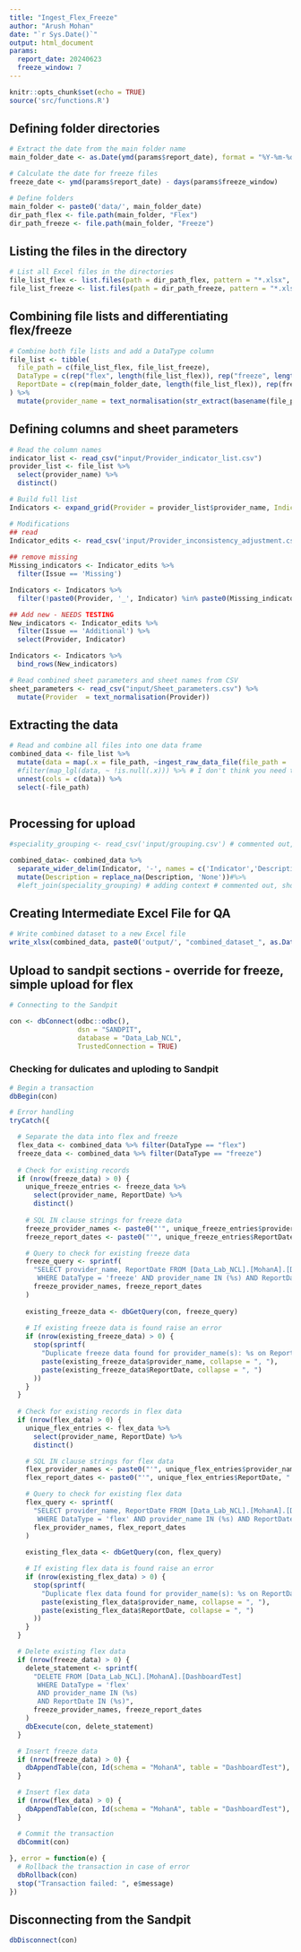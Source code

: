 ```yaml
---
title: "Ingest_Flex_Freeze"
author: "Arush Mohan"
date: "`r Sys.Date()`"
output: html_document
params:
  report_date: 20240623
  freeze_window: 7
---
```



```r
knitr::opts_chunk$set(echo = TRUE)
source('src/functions.R')

```



## Defining folder directories

```r

# Extract the date from the main folder name
main_folder_date <- as.Date(ymd(params$report_date), format = "%Y-%m-%d")

# Calculate the date for freeze files
freeze_date <- ymd(params$report_date) - days(params$freeze_window)

# Define folders
main_folder <- paste0('data/', main_folder_date)
dir_path_flex <- file.path(main_folder, "Flex")
dir_path_freeze <- file.path(main_folder, "Freeze")

```


## Listing the files in the directory

```r

# List all Excel files in the directories
file_list_flex <- list.files(path = dir_path_flex, pattern = "*.xlsx", full.names = TRUE)
file_list_freeze <- list.files(path = dir_path_freeze, pattern = "*.xlsx", full.names = TRUE)

```



## Combining file lists and differentiating flex/freeze

```r

# Combine both file lists and add a DataType column
file_list <- tibble(
  file_path = c(file_list_flex, file_list_freeze),
  DataType = c(rep("flex", length(file_list_flex)), rep("freeze", length(file_list_freeze))),
  ReportDate = c(rep(main_folder_date, length(file_list_flex)), rep(freeze_date, length(file_list_freeze)))
) %>%
  mutate(provider_name = text_normalisation(str_extract(basename(file_path), "^[^_]+"))) 

```



## Defining columns and sheet parameters

``` r
# Read the column names
indicator_list <- read_csv("input/Provider_indicator_list.csv")
provider_list <- file_list %>%
  select(provider_name) %>%
  distinct()

# Build full list
Indicators <- expand_grid(Provider = provider_list$provider_name, Indicator = indicator_list$Indicator)

# Modifications
## read
Indicator_edits <- read_csv('input/Provider_inconsistency_adjustment.csv')
  
## remove missing
Missing_indicators <- Indicator_edits %>%
  filter(Issue == 'Missing')

Indicators <- Indicators %>%
  filter(!paste0(Provider, '_', Indicator) %in% paste0(Missing_indicators$Provider, '_', Missing_indicators$Indicator))

## Add new - NEEDS TESTING
New_indicators <- Indicator_edits %>%
  filter(Issue == 'Additional') %>%
  select(Provider, Indicator)

Indicators <- Indicators %>%
  bind_rows(New_indicators)

# Read combined sheet parameters and sheet names from CSV
sheet_parameters <- read_csv("input/Sheet_parameters.csv") %>%
  mutate(Provider  = text_normalisation(Provider))

```

## Extracting the data

```r
# Read and combine all files into one data frame
combined_data <- file_list %>%
  mutate(data = map(.x = file_path, ~ingest_raw_data_file(file_path = .x))) %>% # function in function.R
  #filter(map_lgl(data, ~ !is.null(.x))) %>% # I don't think you need this
  unnest(cols = c(data)) %>%
  select(-file_path)
  

```
## Processing for upload
```r
#speciality_grouping <- read_csv('input/grouping.csv') # commented out, should be added in visualisation only

combined_data<- combined_data %>%
  separate_wider_delim(Indicator, '-', names = c('Indicator','Description'), too_few = 'align_start') %>% # split indicators
  mutate(Description = replace_na(Description, 'None'))#%>% 
  #left_join(speciality_grouping) # adding context # commented out, should be added in visualisation only
```


## Creating Intermediate Excel File for QA
```r

# Write combined dataset to a new Excel file
write_xlsx(combined_data, paste0('output/', "combined_dataset_", as.Date(params$report_date), ".xlsx"))

```



## Upload to sandpit sections - override for freeze, simple upload for flex
```r

# Connecting to the Sandpit

con <- dbConnect(odbc::odbc(), 
                 dsn = "SANDPIT",
                 database = "Data_Lab_NCL",
                 TrustedConnection = TRUE)
```


### Checking for dulicates and uploding to Sandpit
```r

# Begin a transaction
dbBegin(con)

# Error handling 
tryCatch({

  # Separate the data into flex and freeze
  flex_data <- combined_data %>% filter(DataType == "flex")
  freeze_data <- combined_data %>% filter(DataType == "freeze")
  
  # Check for existing records 
  if (nrow(freeze_data) > 0) {
    unique_freeze_entries <- freeze_data %>%
      select(provider_name, ReportDate) %>%
      distinct()
    
    # SQL IN clause strings for freeze data
    freeze_provider_names <- paste0("'", unique_freeze_entries$provider_name, "'", collapse = ", ")
    freeze_report_dates <- paste0("'", unique_freeze_entries$ReportDate, "'", collapse = ", ")

    # Query to check for existing freeze data
    freeze_query <- sprintf(
      "SELECT provider_name, ReportDate FROM [Data_Lab_NCL].[MohanA].[DashboardTest] 
       WHERE DataType = 'freeze' AND provider_name IN (%s) AND ReportDate IN (%s)",
      freeze_provider_names, freeze_report_dates
    )
    
    existing_freeze_data <- dbGetQuery(con, freeze_query)
    
    # If existing freeze data is found raise an error
    if (nrow(existing_freeze_data) > 0) {
      stop(sprintf(
        "Duplicate freeze data found for provider_name(s): %s on ReportDate(s): %s.",
        paste(existing_freeze_data$provider_name, collapse = ", "),
        paste(existing_freeze_data$ReportDate, collapse = ", ")
      ))
    }
  }
  
  # Check for existing records in flex data
  if (nrow(flex_data) > 0) {
    unique_flex_entries <- flex_data %>%
      select(provider_name, ReportDate) %>%
      distinct()

    # SQL IN clause strings for flex data
    flex_provider_names <- paste0("'", unique_flex_entries$provider_name, "'", collapse = ", ")
    flex_report_dates <- paste0("'", unique_flex_entries$ReportDate, "'", collapse = ", ")

    # Query to check for existing flex data
    flex_query <- sprintf(
      "SELECT provider_name, ReportDate FROM [Data_Lab_NCL].[MohanA].[DashboardTest] 
       WHERE DataType = 'flex' AND provider_name IN (%s) AND ReportDate IN (%s)",
      flex_provider_names, flex_report_dates
    )
    
    existing_flex_data <- dbGetQuery(con, flex_query)

    # If existing flex data is found raise an error
    if (nrow(existing_flex_data) > 0) {
      stop(sprintf(
        "Duplicate flex data found for provider_name(s): %s on ReportDate(s): %s.",
        paste(existing_flex_data$provider_name, collapse = ", "),
        paste(existing_flex_data$ReportDate, collapse = ", ")
      ))
    }
  }

  # Delete existing flex data 
  if (nrow(freeze_data) > 0) {
    delete_statement <- sprintf(
      "DELETE FROM [Data_Lab_NCL].[MohanA].[DashboardTest] 
       WHERE DataType = 'flex' 
       AND provider_name IN (%s)
       AND ReportDate IN (%s)",
      freeze_provider_names, freeze_report_dates
    )
    dbExecute(con, delete_statement)
  }

  # Insert freeze data 
  if (nrow(freeze_data) > 0) {
    dbAppendTable(con, Id(schema = "MohanA", table = "DashboardTest"), freeze_data)
  }

  # Insert flex data 
  if (nrow(flex_data) > 0) {
    dbAppendTable(con, Id(schema = "MohanA", table = "DashboardTest"), flex_data)
  }

  # Commit the transaction
  dbCommit(con)
  
}, error = function(e) {
  # Rollback the transaction in case of error
  dbRollback(con)
  stop("Transaction failed: ", e$message)
})

```



## Disconnecting from the Sandpit
```r

dbDisconnect(con)

```